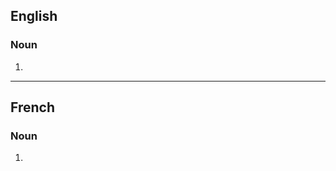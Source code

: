 ==English==

===Noun===
{{head|en|noun form}}

# {{plural of|babillard|lang=en}}

----

==French==

===Noun===
{{head|fr|noun plural form|g=m}}

# {{plural of|babillard|lang=fr}}